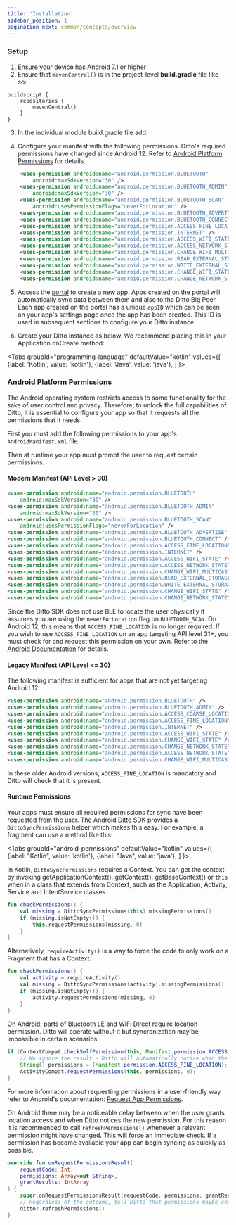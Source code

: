 ```yaml
---
title: 'Installation'
sidebar_position: 1
pagination_next: common/concepts/overview
---
```



### Setup

1. Ensure your device has Android 7.1 or higher
2. Ensure that `mavenCentral()` is in the project-level __build.gradle__ file like so:

```
buildscript {
    repositories {
        mavenCentral()
    }
}
```

3. In the individual module build.gradle file add:

<InstallCode framework="android" />

4. Configure your manifest with the following permissions. Ditto's required
permissions have changed since Android 12. Refer to [Android Platform
Permissions](#android-platform-permissions) for
details.


```xml
    <uses-permission android:name="android.permission.BLUETOOTH"
        android:maxSdkVersion="30" />
    <uses-permission android:name="android.permission.BLUETOOTH_ADMIN"
        android:maxSdkVersion="30" />
    <uses-permission android:name="android.permission.BLUETOOTH_SCAN"
        android:usesPermissionFlags="neverForLocation" />
    <uses-permission android:name="android.permission.BLUETOOTH_ADVERTISE" />
    <uses-permission android:name="android.permission.BLUETOOTH_CONNECT" />
    <uses-permission android:name="android.permission.ACCESS_FINE_LOCATION" />
    <uses-permission android:name="android.permission.INTERNET" />
    <uses-permission android:name="android.permission.ACCESS_WIFI_STATE" />
    <uses-permission android:name="android.permission.ACCESS_NETWORK_STATE" />
    <uses-permission android:name="android.permission.CHANGE_WIFI_MULTICAST_STATE" />
    <uses-permission android:name="android.permission.READ_EXTERNAL_STORAGE" />
    <uses-permission android:name="android.permission.WRITE_EXTERNAL_STORAGE" />
    <uses-permission android:name="android.permission.CHANGE_WIFI_STATE" />
    <uses-permission android:name="android.permission.CHANGE_NETWORK_STATE" />
```
5. Access the [portal](https://portal.ditto.live) to create a new app. Apps created on the portal will automatically sync data between them and also to the Ditto Big Peer. Each app created on the portal has a unique `appID` which can be seen on your app's settings page once the app has been created. This ID is used in subsequent sections to configure your Ditto instance.

6. Create your Ditto instance as below. We recommend placing this in your Application.onCreate method:


<Tabs
  groupId="programming-language"
  defaultValue="kotlin"
  values={[
    {label: 'Kotlin', value: 'kotlin'},
    {label: 'Java', value: 'java'},
  ]
}>
<TabItem value="kotlin">

<Snippet name='online-playground' language='kotlin' />

</TabItem>
<TabItem value="java">

<Snippet name='online-playground' language='java' />

</TabItem>
</Tabs>



### Android Platform Permissions

The Android operating system restricts access to some functionality for the sake of user control and privacy. Therefore, to unlock the full capabilities of Ditto, it is essential to configure your app so that it requests all the permissions that it needs.

First you must add the following permissions to your app's `AndroidManifest.xml` file.

Then at runtime your app must prompt the user to request certain permissions.

#### Modern Manifest (API Level > 30)

```xml title=AndroidManifest.xml
<uses-permission android:name="android.permission.BLUETOOTH"
    android:maxSdkVersion="30" />
<uses-permission android:name="android.permission.BLUETOOTH_ADMIN"
    android:maxSdkVersion="30" />
<uses-permission android:name="android.permission.BLUETOOTH_SCAN"
    android:usesPermissionFlags="neverForLocation" />
<uses-permission android:name="android.permission.BLUETOOTH_ADVERTISE" />
<uses-permission android:name="android.permission.BLUETOOTH_CONNECT" />
<uses-permission android:name="android.permission.ACCESS_FINE_LOCATION" />
<uses-permission android:name="android.permission.INTERNET" />
<uses-permission android:name="android.permission.ACCESS_WIFI_STATE" />
<uses-permission android:name="android.permission.ACCESS_NETWORK_STATE" />
<uses-permission android:name="android.permission.CHANGE_WIFI_MULTICAST_STATE" />
<uses-permission android:name="android.permission.READ_EXTERNAL_STORAGE" />
<uses-permission android:name="android.permission.WRITE_EXTERNAL_STORAGE" />
<uses-permission android:name="android.permission.CHANGE_WIFI_STATE" />
<uses-permission android:name="android.permission.CHANGE_NETWORK_STATE" />
```

Since the Ditto SDK does not use BLE to locate the user physically it assumes you are using the `neverForLocation` flag on `BLUETOOTH_SCAN`. On Android 12, this means that `ACCESS_FINE_LOCATION` is no longer required. If you wish to use `ACCESS_FINE_LOCATION` on an app targeting API level 31+, you must check for and request this permission on your own. Refer to the [Android Documentation](https://developer.android.com/guide/topics/connectivity/bluetooth/permissions) for details.

#### Legacy Manifest (API Level <= 30)

The following manifest is sufficient for apps that are not yet targeting Android 12.

```xml title=AndroidManifest.xml
<uses-permission android:name="android.permission.BLUETOOTH" />
<uses-permission android:name="android.permission.BLUETOOTH_ADMIN" />
<uses-permission android:name="android.permission.ACCESS_COARSE_LOCATION" />
<uses-permission android:name="android.permission.ACCESS_FINE_LOCATION" />
<uses-permission android:name="android.permission.INTERNET" />
<uses-permission android:name="android.permission.ACCESS_WIFI_STATE" />
<uses-permission android:name="android.permission.CHANGE_WIFI_STATE" />
<uses-permission android:name="android.permission.CHANGE_NETWORK_STATE" />
<uses-permission android:name="android.permission.ACCESS_NETWORK_STATE" />
<uses-permission android:name="android.permission.CHANGE_WIFI_MULTICAST_STATE" />
```

In these older Android versions, `ACCESS_FINE_LOCATION` is mandatory and Ditto will check that it is present.

#### Runtime Permissions

Your apps must ensure all required permissions for sync have been requested from the user. The Android Ditto SDK provides a `DittoSyncPermissions` helper which makes this easy. For example, a fragment can use a method like this:


<Tabs
  groupId="android-permissions"
  defaultValue="kotlin"
  values={[
    {label: "Kotlin", value: 'kotlin'},
    {label: "Java", value: 'java'},
  ]
}>
<TabItem value="kotlin">

In Kotlin, `DittoSyncPermissions` requires a Context. You can get the context by
invoking getApplicationContext(), getContext(), getBaseContext() or `this` when
in a class that extends from Context, such as the Application, Activity, Service
and IntentService classes.

```kotlin
fun checkPermissions() {
    val missing = DittoSyncPermissions(this).missingPermissions()
    if (missing.isNotEmpty()) {
        this.requestPermissions(missing, 0)
    }
}
```

Alternatively, `requireActivity()` is a way to force the code to only work on a Fragment that has a Context.

```kotlin
fun checkPermissions() {
    val activity = requireActivity()
    val missing = DittoSyncPermissions(activity).missingPermissions()
    if (missing.isNotEmpty()) {
        activity.requestPermissions(missing, 0)
    }
}
```

</TabItem>
<TabItem value="java">

On Android, parts of Bluetooth LE and WiFi Direct require location permission.
Ditto will operate without it but syncronization may be impossible in certain
scenarios.

```java
if (ContextCompat.checkSelfPermission(this, Manifest.permission.ACCESS_FINE_LOCATION) != PackageManager.PERMISSION_GRANTED) {
    // We ignore the result - Ditto will automatically notice when the permission is granted
    String[] permissions = {Manifest.permission.ACCESS_FINE_LOCATION};
    ActivityCompat.requestPermissions(this, permissions, 0);
}
```

</TabItem>
</Tabs>

For more information about requesting permissions in a user-friendly way refer to Android's documentation: [Request App Permissions](https://developer.android.com/training/permissions/requesting).

On Android there may be a noticeable delay between when the user grants location
access and when Ditto notices the new permission. For this reason it is
recommended to call `refreshPermissions()` whenever a relevant permission might
have changed. This will force an immediate check. If a permission has become
available your app can begin syncing as quickly as possible.


```kotlin
override fun onRequestPermissionsResult(
    requestCode: Int,
    permissions: Array<out String>,
    grantResults: IntArray
) {
    super.onRequestPermissionsResult(requestCode, permissions, grantResults)
    // Regardless of the outcome, tell Ditto that permissions maybe changed
    ditto?.refreshPermissions()
}
```
